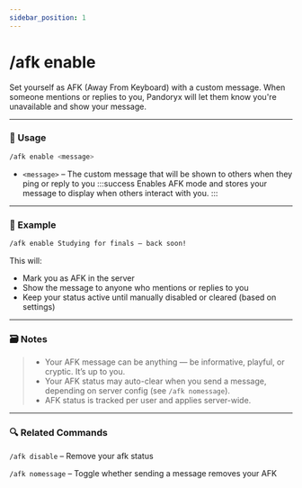 ```yaml
---
sidebar_position: 1
---
```


# /afk enable

Set yourself as AFK (Away From Keyboard) with a custom message. When someone mentions or replies to you, Pandoryx will let them know you're unavailable and show your message.

<hr className="md-divider-gradient" />

### 💬 Usage
```bash
/afk enable <message>
```
- `<message>` – The custom message that will be shown to others when they ping or reply to you
:::success
Enables AFK mode and stores your message to display when others interact with you.
:::

<hr className="md-divider-gradient" />

### 📌 Example
```bash
/afk enable Studying for finals — back soon!
```
This will:
- Mark you as AFK in the server
- Show the message to anyone who mentions or replies to you
- Keep your status active until manually disabled or cleared (based on settings)

<hr className="md-divider-gradient" />

### 🗃️ Notes
> - Your AFK message can be anything — be informative, playful, or cryptic. It’s up to you.
> - Your AFK status may auto-clear when you send a message, depending on server config (see `/afk nomessage`).
> - AFK status is tracked per user and applies server-wide.

<hr className="md-divider-gradient" />

### 🔍 Related Commands
`/afk disable` – Remove your afk status

`/afk nomessage` – Toggle whether sending a message removes your AFK